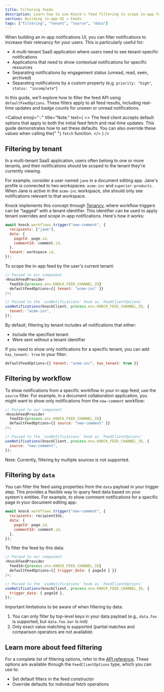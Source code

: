 ```yaml
---
title: Filtering feeds
description: Learn how to use Knock's feed filtering to scope in-app feeds to display information relevant to a particular tenant, resource, or individual workflow.
section: Building in-app UI > Feeds
tags: ["filtering", "tenant", "source", "data"]
---
```


When building an in-app notifications UI, you can filter notifications to increase their relevancy for your users. This is particularly useful for:

- A multi-tenant SaaS application where users need to see tenant-specific notifications
- Applications that need to show contextual notifications for specific resources
- Separating notifications by engagement status (unread, read, seen, archived)
- Separating notifications by a custom property (e.g. `priority: "high"`, `status: "incomplete"`)

In this guide, we'll explore how to filter the feed API using `defaultFeedOptions`. These filters apply to all feed results, including real-time updates and badge counts for unseen or unread notifications.

<Callout
  emoji="💡"
  title="Note."
  text={
    <>
      The feed client accepts default options that apply to both the initial
      feed fetch and real-time updates. This guide demonstrates how to set these
      defaults. You can also override these values when calling the{" "}
      <code>fetch</code> function.
    </>
  }
/>

## Filtering by tenant

In a multi-tenant SaaS application, users often belong to one or more tenants, and their notifications should be scoped to the tenant they're currently viewing.

For example, consider a user named `jane` in a document editing app. Jane's profile is connected to two workspaces: `acme-inc` and `superior-products`. When Jane is active in the `acme-inc` workspace, she should only see notifications relevant to that workspace.

Knock implements this concept through [Tenancy](/concepts/tenants), where workflow triggers can be "tagged" with a tenant identifier. This identifier can be used to apply tenant overrides and scope in-app notifications. Here's how it works:

```js title="Triggering our workflow with a tenant"
await knock.workflows.trigger("new-comment", {
  recipients: ["jane"],
  data: {
    pageId: page.id,
    commentId: comment.id,
  },
  tenant: workspace.id,
});
```

To scope the in-app feed by the user's current tenant:

```javascript title="Rendering our feed with the tenant filter"
// Passed to our component
<KnockFeedProvider
  feedId={process.env.KNOCK_FEED_CHANNEL_ID}
  defaultFeedOptions={{ tenant: "acme-inc" }}
/>;

// Passed to the `useNotifications` hook as `FeedClientOptions`
useNotifications(knockClient, process.env.KNOCK_FEED_CHANNEL_ID, {
  tenant: "acme-inc",
});
```

By default, filtering by tenant includes all notifications that either:

- Include the specified tenant
- Were sent without a tenant identifier

If you need to show only notifications for a specific tenant, you can add `has_tenant: true` to your filter:

```javascript
defaultFeedOptions={{ tenant: "acme-inc", has_tenant: true }}
```

## Filtering by workflow

To show notifications from a specific workflow in your in-app feed, use the `source` filter. For example, in a document collaboration application, you might want to show only notifications from the `new-comment` workflow:

```js title="Filtering our in-app feed by source"
// Passed to our component
<KnockFeedProvider
  feedId={process.env.KNOCK_FEED_CHANNEL_ID}
  defaultFeedOptions={{ source: "new-comment" }}
/>;

// Passed to the `useNotifications` hook as `FeedClientOptions`
useNotifications(knockClient, process.env.KNOCK_FEED_CHANNEL_ID, {
  source: "new-comment",
});
```

Note: Currently, filtering by multiple sources is not supported.

## Filtering by `data`

You can filter the feed using properties from the `data` payload in your trigger step. This provides a flexible way to query feed data based on your system's entities. For example, to show comment notifications for a specific page in your document editing app:

```js title="Triggering a workflow with data"
await knock.workflows.trigger("new-comment", {
  recipients: recipientIds,
  data: {
    pageId: page.id,
    commentId: comment.id,
  },
});
```

To filter the feed by this data:

```js title="Filtering our in-app feed by trigger data"
// Passed to our component
<KnockFeedProvider
  feedId={process.env.KNOCK_FEED_CHANNEL_ID}
  defaultFeedOptions={{ trigger_data: { pageId } }}
/>;

// Passed to the `useNotifications` hook as `FeedClientOptions`
useNotifications(knockClient, process.env.KNOCK_FEED_CHANNEL_ID, {
  trigger_data: { pageId },
});
```

Important limitations to be aware of when filtering by data:

1. You can only filter by top-level keys in your data payload (e.g., `data.foo` is supported, but `data.foo.bar` is not)
2. Only exact value matching is supported (partial matches and comparison operators are not available)

## Learn more about feed filtering

For a complete list of filtering options, refer to the [API reference](/api-reference/users/feeds/list_items). These options are available through the `FeedClientOptions` type, which you can use to:

- Set default filters in the feed constructor
- Override defaults for individual fetch operations
